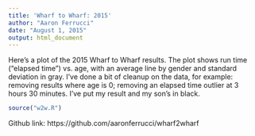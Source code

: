 ```yaml
---
title: 'Wharf to Wharf: 2015'
author: "Aaron Ferrucci"
date: "August 1, 2015"
output: html_document
---
```


Here's a plot of the 2015 Wharf to Wharf results. The plot shows run time ("elapsed time") vs. age, with an average line by gender and standard deviation in gray. I've done a bit of cleanup on the data, for example: removing results where age is 0; removing an elapsed time outlier at 3 hours 30 minutes. I've put my result and my son's in black.

```r
source("w2w.R")
```

Github link: https://github.com/aaronferrucci/wharf2wharf
